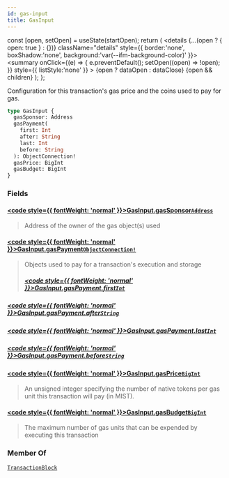 ```yaml
---
id: gas-input
title: GasInput
---
```









  const [open, setOpen] = useState(startOpen);
  return (
    <details {...(open ? { open: true } : {})} className="details" style={{ border:'none', boxShadow:'none', background:'var(--ifm-background-color)' }}>
      <summary
        onClick={(e) => {
          e.preventDefault();
          setOpen((open) => !open);
        }}
        style={{ listStyle:'none' }}
      >
      {open ? dataOpen : dataClose}
      </summary>
      {open && children}
    </details>
  );
};








Configuration for this transaction's gas price and the coins used to pay for gas.


```graphql
type GasInput {
  gasSponsor: Address
  gasPayment(
    first: Int
    after: String
    last: Int
    before: String
  ): ObjectConnection!
  gasPrice: BigInt
  gasBudget: BigInt
}
```




### Fields

#### [<code style={{ fontWeight: 'normal' }}>GasInput.<b>gasSponsor</b></code>](#)<Bullet />[`Address`](/references/sui-api/sui-graphql/reference/objects/address) <Badge class="badge badge--secondary" text="object"/> 
> 
> 
> Address of the owner of the gas object(s) used
> 

#### [<code style={{ fontWeight: 'normal' }}>GasInput.<b>gasPayment</b></code>](#)<Bullet />[`ObjectConnection!`](/references/sui-api/sui-graphql/reference/objects/object-connection) <Badge class="badge badge--secondary" text="non-null"/> <Badge class="badge badge--secondary" text="object"/> 
> 
> 
> Objects used to pay for a transaction's execution and storage
> ##### [<code style={{ fontWeight: 'normal' }}>GasInput.gasPayment.<b>first</b></code>](#)<Bullet />[`Int`](/references/sui-api/sui-graphql/reference/scalars/int) <Badge class="badge badge--secondary" text="scalar"/> 
> 
> 
> 
> 

##### [<code style={{ fontWeight: 'normal' }}>GasInput.gasPayment.<b>after</b></code>](#)<Bullet />[`String`](/references/sui-api/sui-graphql/reference/scalars/string) <Badge class="badge badge--secondary" text="scalar"/> 
> 
> 
> 
> 

##### [<code style={{ fontWeight: 'normal' }}>GasInput.gasPayment.<b>last</b></code>](#)<Bullet />[`Int`](/references/sui-api/sui-graphql/reference/scalars/int) <Badge class="badge badge--secondary" text="scalar"/> 
> 
> 
> 
> 

##### [<code style={{ fontWeight: 'normal' }}>GasInput.gasPayment.<b>before</b></code>](#)<Bullet />[`String`](/references/sui-api/sui-graphql/reference/scalars/string) <Badge class="badge badge--secondary" text="scalar"/> 
> 
> 
> 
> 

#### [<code style={{ fontWeight: 'normal' }}>GasInput.<b>gasPrice</b></code>](#)<Bullet />[`BigInt`](/references/sui-api/sui-graphql/reference/scalars/big-int) <Badge class="badge badge--secondary" text="scalar"/> 
> 
> 
> An unsigned integer specifying the number of native tokens per gas unit this transaction
> will pay (in MIST).
> 

#### [<code style={{ fontWeight: 'normal' }}>GasInput.<b>gasBudget</b></code>](#)<Bullet />[`BigInt`](/references/sui-api/sui-graphql/reference/scalars/big-int) <Badge class="badge badge--secondary" text="scalar"/> 
> 
> 
> The maximum number of gas units that can be expended by executing this transaction
> 



### Member Of

[`TransactionBlock`](/references/sui-api/sui-graphql/reference/objects/transaction-block)  <Badge class="badge badge--secondary" text="object"/>

